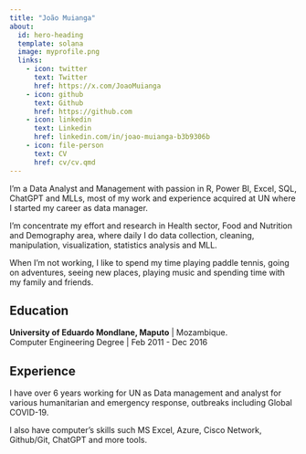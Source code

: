 ```yaml
---
title: "João Muianga"
about:
  id: hero-heading
  template: solana
  image: myprofile.png
  links:
    - icon: twitter
      text: Twitter
      href: https://x.com/JoaoMuianga
    - icon: github
      text: Github
      href: https://github.com
    - icon: linkedin
      text: Linkedin
      href: linkedin.com/in/joao-muianga-b3b9306b
    - icon: file-person
      text: CV
      href: cv/cv.qmd
---
```


::: g-col-md-12
I'm a Data Analyst and Management with passion in R, Power BI, Excel, SQL, ChatGPT and MLLs, most of my work and experience acquired at UN where I started my career as data manager.

I'm concentrate my effort and research in Health sector, Food and Nutrition and Demography area, where daily I do data collection, cleaning, manipulation, visualization, statistics analysis and MLL.

When I'm not working, I like to spend my time playing paddle tennis, going on adventures, seeing new places, playing music and spending time with my family and friends.

## Education

**University of Eduardo Mondlane, Maputo** \| Mozambique.\
Computer Engineering Degree \| Feb 2011 - Dec 2016

## Experience

I have over 6 years working for UN as Data management and analyst for various humanitarian and emergency response, outbreaks including Global COVID-19.

I also have computer's skills such MS Excel, Azure, Cisco Network, Github/Git, ChatGPT and more tools.
:::
